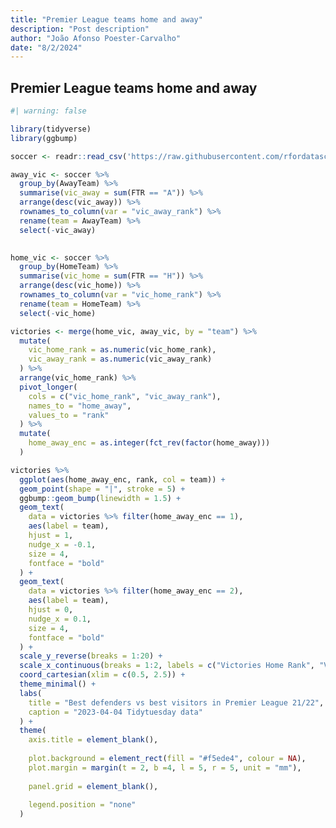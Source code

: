 ```yaml
---
title: "Premier League teams home and away"
description: "Post description"
author: "João Afonso Poester-Carvalho"
date: "8/2/2024"
---
```


## Premier League teams home and away

```r
#| warning: false

library(tidyverse)
library(ggbump)

soccer <- readr::read_csv('https://raw.githubusercontent.com/rfordatascience/tidytuesday/master/data/2023/2023-04-04/soccer21-22.csv')

away_vic <- soccer %>%
  group_by(AwayTeam) %>%
  summarise(vic_away = sum(FTR == "A")) %>%
  arrange(desc(vic_away)) %>%
  rownames_to_column(var = "vic_away_rank") %>%
  rename(team = AwayTeam) %>%
  select(-vic_away)
  

home_vic <- soccer %>%
  group_by(HomeTeam) %>%
  summarise(vic_home = sum(FTR == "H")) %>%
  arrange(desc(vic_home)) %>%
  rownames_to_column(var = "vic_home_rank") %>%
  rename(team = HomeTeam) %>%
  select(-vic_home)

victories <- merge(home_vic, away_vic, by = "team") %>%
  mutate(
    vic_home_rank = as.numeric(vic_home_rank),
    vic_away_rank = as.numeric(vic_away_rank)
  ) %>%
  arrange(vic_home_rank) %>%
  pivot_longer(
    cols = c("vic_home_rank", "vic_away_rank"),
    names_to = "home_away",
    values_to = "rank"
  ) %>%
  mutate(
    home_away_enc = as.integer(fct_rev(factor(home_away)))
  )

victories %>%
  ggplot(aes(home_away_enc, rank, col = team)) +
  geom_point(shape = "|", stroke = 5) +
  ggbump::geom_bump(linewidth = 1.5) +
  geom_text(
    data = victories %>% filter(home_away_enc == 1),
    aes(label = team),
    hjust = 1,
    nudge_x = -0.1,
    size = 4,
    fontface = "bold"
  ) +
  geom_text(
    data = victories %>% filter(home_away_enc == 2),
    aes(label = team),
    hjust = 0,
    nudge_x = 0.1,
    size = 4,
    fontface = "bold"
  ) +
  scale_y_reverse(breaks = 1:20) +
  scale_x_continuous(breaks = 1:2, labels = c("Victories Home Rank", "Victories Away Rank")) +
  coord_cartesian(xlim = c(0.5, 2.5)) +
  theme_minimal() +
  labs(
    title = "Best defenders vs best visitors in Premier League 21/22",
    caption = "2023-04-04 Tidytuesday data"
  ) +
  theme(
    axis.title = element_blank(),
    
    plot.background = element_rect(fill = "#f5ede4", colour = NA),
    plot.margin = margin(t = 2, b =4, l = 5, r = 5, unit = "mm"),
    
    panel.grid = element_blank(),
    
    legend.position = "none"
  )

```
